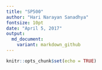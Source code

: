 ```yaml
---
title: "SP500"
author: "Hari Narayan Sanadhya"
fontsize: 10pt
date: "April 5, 2017"
output: 
  md_document:
    variant: markdown_github
---
```


```r
knitr::opts_chunk$set(echo = TRUE)
```

```r
```